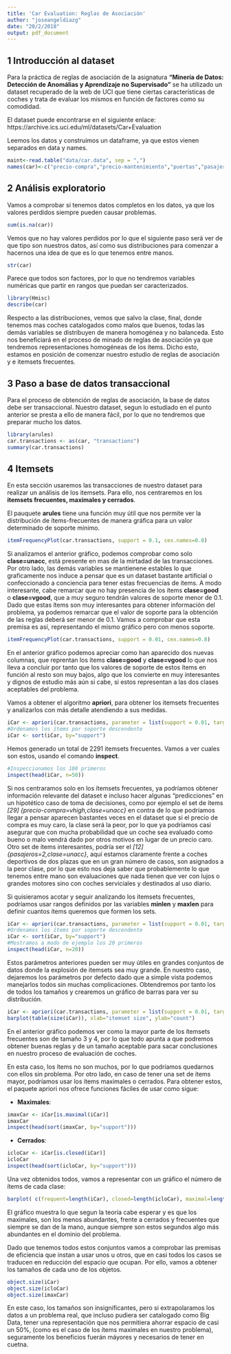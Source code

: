 ```yaml
---
title: 'Car Evaluation: Reglas de Asociación'
author: "joseangeldiazg"
date: "20/2/2018"
output: pdf_document
---
```


## 1 Introducción al dataset

Para la práctica de reglas de asociación de la asignatura **"Minería de Datos: Detección de Anomálias y  Aprendizaje no Supervisado"** se ha utilizado un dataset recuperado de la web de UCI que tiene ciertas características de coches y trata de evaluar los mismos en función de factores como su comodidad.

El dataset puede encontrarse en el siguiente enlace: https://archive.ics.uci.edu/ml/datasets/Car+Evaluation

Leemos los datos y construimos un dataframe, ya que estos vienen separados en data y names. 

```r
maint<-read.table("data/car.data", sep = ",")
names(car)<-c("precio-compra","precio-mantenimiento","puertas","pasajeros", "maletero", "seguridad", "clase")
```

## 2 Análisis exploratorio

Vamos a comprobar si tenemos datos completos en los datos, ya que los valores perdidos siempre pueden causar problemas. 

```r
sum(is.na(car))
```

Vemos que no hay valores perdidos por lo que el siguiente paso será ver de que tipo son nuestros datos, así como sus distribuciones para comenzar a hacernos una idea de que es lo que tenemos entre manos. 

```r
str(car)
```


Parece que todos son factores, por lo que no tendremos variables numéricas que partir en rangos que puedan ser caracterizados.

```r
library(Hmisc)
describe(car)
```

Respecto a las distribuciones, vemos que salvo la clase, final, donde tenemos mas coches catalogados como malos que buenos, todas las demás variables se distribuyen de manera homogénea y no balanceda. Esto nos beneficiará en el proceso de minado de reglas de asociación ya que tendremos representaciones homogéneas de los ítems. Dicho esto, estamos en posición de comenzar nuestro estudio de reglas de asociación y e itemsets frecuentes.  


## 3 Paso a base de datos transaccional

Para el proceso de obtención de reglas de asociación, la base de datos debe ser transaccional. Nuestro dataset, segun lo estudiado en el punto anterior se presta a ello de manera fácil, por lo que no tendremos que preparar mucho los datos. 

```r
library(arules)
car.transactions <- as(car, "transactions")
summary(car.transactions)
```


## 4 Itemsets

En esta sección usaremos las transacciones de nuestro dataset para realizar un análisis de los itemsets. Para ello, nos centraremos en los **itemsets frecuentes, maximales y cerrados**. 

El pauquete **arules** tiene una función muy útil que nos permite ver la distribución de ítems-frecuentes de manera gráfica para un valor determinado de soporte mínimo. 

```r
itemFrequencyPlot(car.transactions, support = 0.1, cex.names=0.8)
```

Si analizamos el anterior gráfico, podemos comprobar como solo **clase=unacc**, está presente en mas de la mirtadad de las transacciones. Por otro lado, las demás variables se mantienene estables lo que graficamente nos induce a pensar que es un dataset bastante artificial o confeccionado a conciencia para tener estas frecuencias de ítems. A modo interesante, cabe remarcar que no hay presencia de los ítems **clase=good** o **clase=vgood**, que a muy seguro tendrán valores de soporte menor de 0.1. Dado que estas ítems son muy interesantes para obtener información del problema, ya podemos remarcar que el valor de soporte para la obtención de las reglas deberá ser menor de 0.1. Vamos a comprobar que esta premisa es así, representando el mismo gráfico pero con menos soporte. 

```r
itemFrequencyPlot(car.transactions, support = 0.01, cex.names=0.8)
```


En el anterior gráfico podemos apreciar como han aparecido dos nuevas columnas, que reprentan los ítems **clase=good** y **clase=vgood** lo que nos lleva a concluir por tanto que los valores de soporte de estos ítems en función al resto son muy bajos, algo que los convierte en muy interesantes y dignos de estudio más aún si cabe, si estos representan a las dos clases aceptables del problema.

Vamos a obtener el algoritmo **apriori**, para obtener los itemsets frecuentes y analizarlos con más detalle atendiendo a sus medidas. 

```r
iCar <- apriori(car.transactions, parameter = list(support = 0.01, target="frequent", minlen=1))
#Ordenamos los ítems por soporte descendente
iCar <- sort(iCar, by="support")
```

Hemos generado un total de 2291 itemsets frecuentes. Vamos a ver cuales son estos, usando el comando **inspect**.

```r
#Inspeccionamos los 100 primeros
inspect(head(iCar, n=50))
```

Si nos centraramos solo en los ítemsets frecuentes, ya podríamos obtener información relevante del dataset e incluso hacer algunas "predicciones" en un hipotético caso de toma de decisiones, como por ejemplo el set de ítems *[29]  {precio-compra=vhigh,clase=unacc} * en contra de lo que podríamos llegar a pensar aparecen bastantes veces en el dataset que si el precio de compra es muy caro, la clase será la peor, por lo que ya podríamos casi asegurar que con mucha probabilidad que un coche sea evaluado como bueno o malo vendrá dado por otros motivos en lugar de un precio caro. Otro set de ítems interesantes, podría ser el *[12]  {pasajeros=2,clase=unacc}*, aquí estamos claramente frente a coches deportivos de dos plazas que en un  gran número de casos, son asignados a la peor clase, por lo que esto nos deja saber que probablemente lo que tenemos entre mano son evaluaciones que nada tienen que ver con lujos o grandes motores sino con coches serviciales y destinados al uso diario. 

Si quisieramos acotar y seguir analizando los ítemsets frecuentes, podríamos usar rangos definidos por las variables **minlen** y **maxlen** para definir cuantos ítems queremos que formen los sets. 

```r
iCar <- apriori(car.transactions, parameter = list(support = 0.01, target="frequent", minlen=2, maxlen=4))
#Ordenamos los ítems por soporte descendente
iCar <- sort(iCar, by="support")
#Mostramos a modo de ejemplo los 20 primeros
inspect(head(iCar, n=20))
```

Estos parámetros anteriores pueden ser muy útiles en grandes conjuntos de datos donde la explosión de itemsets sea muy grande. En nuestro caso, dejaremos los parámetros por defecto dado que a simple vista podemos manejarlos todos sin muchas complicaciones. Obtendremos por tanto los de todos los tamaños y crearemos un gráfico de barras para ver su distribución.

```r
iCar <- apriori(car.transactions, parameter = list(support = 0.01, target="frequent"))
barplot(table(size(iCar)), xlab="itemset size", ylab="count")
```


En el anterior gráfico podemos ver como la mayor parte de los ítemsets frecuentes son de tamaño 3 y 4, por lo que todo apunta a que podremos obtener buenas reglas y de un tamaño aceptable para sacar conclusiones en nuestro proceso de evaluación de coches. 

En esta caso, los ítems no son muchos, por lo que podríamos quedarnos con ellos sin problema. Por otro lado, en caso de tener una set de ítems mayor, podríamos usar los ítems maximales o cerrados. Para obtener estos, el paquete apriori nos ofrece funciones fáciles de usar como sigue:

* **Maximales**:

```r
imaxCar <- iCar[is.maximal(iCar)]
imaxCar
inspect(head(sort(imaxCar, by="support")))
```


* **Cerrados**:

```r
icloCar <- iCar[is.closed(iCar)]
icloCar
inspect(head(sort(icloCar, by="support")))
```


Una vez obtenidos todos, vamos a representar con un gráfico el número de ítems de cada clase:

```r
barplot( c(frequent=length(iCar), closed=length(icloCar), maximal=length(imaxCar)), ylab="count", xlab="itemsets")
```

El gráfico muestra lo que segun la teoría cabe esperar y es que los maximales, son los menos abundantes, frente a cerrados y frecuentes que siempre se dan de la mano, aunque siempre son estos segundos algo más abundantes en el dominio del problema. 

Dado que tenemos todos estos conjuntos vamos a comprobar las premisas de eficiencia que instan a usar unos u otros, que en casi todos los casos se traducen en reducción del espacio que ocupan. Por ello, vamos a obtener los tamaños de cada uno de los objetos. 


```r
object.size(iCar)
object.size(icloCar)
object.size(imaxCar)
```

En este caso, los tamaños son insignificantes, pero si extrapolaramos los datos a un problema real, que incluso pudiera ser catalogado como Big Data, tener una representación que nos permitiera ahorrar espacio de casi un 50%, (como es el caso de los ítems maximales en nuestro problema), seguramente los beneficios fuerán máyores y necesarios de tener en cuetna. 








